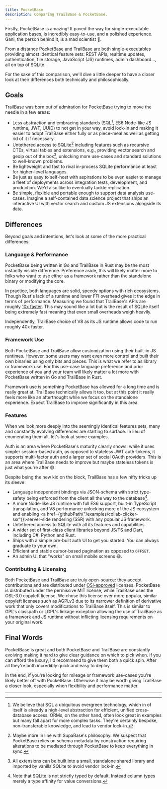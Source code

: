 ```yaml
---
title: PocketBase
description: Comparing TrailBase & PocketBase.
---
```




Firstly, PocketBase is amazing! It paved the way for single-executable
application bases, is incredibly easy-to-use, and a polished
experience. Gani, the person behind it, is a mad scientist 🙏.

From a distance PocketBase and TrailBase are both single-executables providing
almost identical feature sets: REST APIs, realtime updates, authentication, file
storage, JavaScript (JS) runtimes, admin dashboard..., all on top of SQLite.

For the sake of this comparison, we'll dive a little deeper to have a closer
look at their differences both technically and philosophically.

## Goals

TrailBase was born out of admiration for PocketBase trying to move the needle
in a few areas:

- Less abstraction and embracing standards (SQL[^1], ES6 Node-like JS runtime,
  JWT, UUID) to not get in your way, avoid lock-in and making it easier to
  adopt TrailBase either fully or as piece-meal as well as getting rid of it if
  necessary.
- Untethered access to SQLite[^2] including features such as recursive CTEs,
  virtual tables and extensions, e.g., providing vector search and geoip out of
  the box[^3], unlocking more use-cases and standard solutions to well-known
  problems.
- Be lightweight and fast to rival in-process SQLite performance at least for
  higher-level languages.
- Be just as easy to self-host with aspirations to be even easier to manage a
  fleet of deployments across integration tests, development, and production.
  We'd also like to eventually tackle replication.
- Be simple, flexible and portable enough to support data analysis use-cases.
  Imagine a self-contained data science project that ships an interactive UI
  with vector search and custom JS extensions alongside its data.

## Differences

Beyond goals and intentions, let's look at some of the more practical differences:

### Language & Performance

PocketBase being written in Go and TrailBase in Rust may be the most instantly
visible difference.
Preference aside, this will likely matter more to folks who want to use
either as a framework rather than the standalone binary or modifying the core.

In practice, both languages are solid, speedy options with rich ecosystems.
Though Rust's lack of a runtime and lower FFI overhead gives it the edge in
terms of performance.
Measuring we found that TrailBase's APIs are roughly [10x faster](/reference/benchmarks/).
This may sound like a lot but is the result of SQLite itself being extremely
fast meaning that even small overheads weigh heavily.

Independently, TrailBase choice of V8 as its JS runtime allows code to run
roughly 40x faster.

### Framework Use

Both PocketBase and TrailBase allow customization using their built-in JS
runtimes. However, some users may want even more control and built their own
binaries using only bits and pieces.
This is what we refer to as library or framework use. For this use-case
language preference and prior experience of you and your team will likely matter
a lot more with PocketBase written in Go and TrailBase in Rust.

Framework use is something PocketBase has allowed for a long time and is really
great at.
TrailBase technically allows it too, but at this point it really feels more
like an afterthought while we focus on the standalone experience.
Expect TrailBase to improve significantly in this area.

### Features

When we look more deeply into the seemingly identical features sets, many and
constantly evolving differences are starting to surface.
In lieu of enumerating them all, let's look at some examples.

Auth is an area where PocketBase's maturity clearly shows: while it uses
simpler session-based auth, as opposed to stateless JWT auth-tokens, it
supports multi-factor auth and a larger set of social OAuth providers.
This is an area where TrailBase needs to improve but maybe stateless tokens is
just what you're after 😅.

Despite being the new kid on the block, TrailBase has a few nifty tricks up its
sleeve:

- Language independent bindings via JSON-schema with strict type-safety
  being enforced from the client all the way to the database[^4].
- A more Node-like JS runtime with full ES6 support, built-in TypeScript
  transpilation, and V8 performance unlocking more of the JS ecosystem and enabling
  <a href={githubPath("/examples/collab-clicker-ssr")}>server-side rendering (SSR)</a>
  with any popular JS framework.
- Untethered access to SQLite with all its features and capabilities.
- A wider set of first-class client libraries beyond JS/TS and Dart, including
  C#, Python and Rust.
- Ships with a simple pre-built auth UI to get you started. You can always
  graduate to your own.
- Efficient and stable cursor-based pagination as opposed to `OFFSET`.
- An admin UI that "works" on small mobile screens 😅.

### Contributing & Licensing

Both PocketBase and TrailBase are truly open-source: they accept contributions
and are distributed under [OSI-approved](https://opensource.org/licenses) licenses.
PocketBase is distributed under the permissive MIT license, while TrailBase
uses the OSL-3.0 copyleft license.
We chose this license over more popular, similar copyleft licenses such as
AGPLv3 due to its narrower definition of derivative work that only covers
modifications to TrailBase itself. This is similar to GPL's classpath or LGPL's
linkage exception allowing the use of TrailBase as a framework and JS runtime
without inflicting licensing requirements on your original work.

## Final Words

PocketBase is great and both PocketBase and TrailBase are constantly evolving
making it hard to give clear guidance on which to pick when.
If you can afford the luxury, I'd recommend to give them both a quick spin.
After all they're both incredibly quick and easy to deploy.

In the end, if you're looking for mileage or framework use-cases you're likely
better off with PocketBase.
Otherwise it may be worth giving TrailBase a closer look, especially when
flexibility and performance matter.

<GettingTrailBase />

---

[^1]:
    We believe that SQL a ubiquitous evergreen technology, which in of itself
    is already a high-level abstraction for efficient, unified cross-database
    access.
    ORMs, on the other hand, often look great in examples but many fall apart
    for more complex tasks. They're certainly bespoke, non-transferable
    knowledge, and lead to vendor lock-in.

[^2]:
    Maybe more in line with SupaBase's philosophy. We suspect that PocketBase
    relies on schema metadata by construction requiring alterations to be
    mediated through PocketBase to keep everything in sync.

[^3]:
    All extensions can be built into a small, standalone shared library and
    imported by vanilla SQLite to avoid vendor lock-in.

[^4]:
    Note that SQLite is not strictly typed by default. Instead column types
    merely a type affinity for value conversions.
